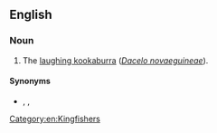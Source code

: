 ==English==

===Noun===
{{en-noun}}

# {{lb|en|obsolete}} The [[laughing kookaburra]] (''[[Dacelo novaeguineae]]'').

====Synonyms====
* {{l|en|laughing jackass}}, {{l|en|gogobera}}, {{l|en|kookaburra}}

[[Category:en:Kingfishers]]